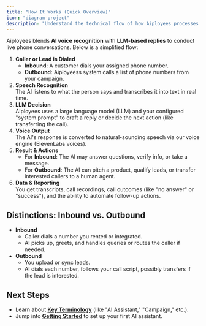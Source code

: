 ```yaml
---
title: "How It Works (Quick Overview)"
icon: "diagram-project"
description: "Understand the technical flow of how Aiployees processes and handles phone conversations using AI"
---
```


Aiployees blends **AI voice recognition** with **LLM-based replies** to conduct live phone conversations. Below is a simplified flow:

1. **Caller or Lead is Dialed**
   - **Inbound**: A customer dials your assigned phone number.
   - **Outbound**: Aiployeess system calls a list of phone numbers from your campaign.
2. **Speech Recognition**\
   The AI listens to what the person says and transcribes it into text in real time.
3. **LLM Decision**\
   Aiployees uses a large language model (LLM) and your configured "system prompt" to craft a reply or decide the next action (like transferring the call).
4. **Voice Output**\
   The AI's response is converted to natural-sounding speech via our voice engine (ElevenLabs voices).
5. **Result & Actions**
   - For **Inbound**: The AI may answer questions, verify info, or take a message.
   - For **Outbound**: The AI can pitch a product, qualify leads, or transfer interested callers to a human agent.
6. **Data & Reporting**\
   You get transcripts, call recordings, call outcomes (like "no answer" or "success"), and the ability to automate follow-up actions.

## Distinctions: Inbound vs. Outbound

- **Inbound**
  - Caller dials a number you rented or integrated.
  - AI picks up, greets, and handles queries or routes the caller if needed.
- **Outbound**
  - You upload or sync leads.
  - AI dials each number, follows your call script, possibly transfers if the lead is interested.

## Next Steps

- Learn about [**Key Terminology**](/terminology) (like "AI Assistant," "Campaign," etc.).
- Jump into [**Getting Started**](/getting-started) to set up your first AI assistant.